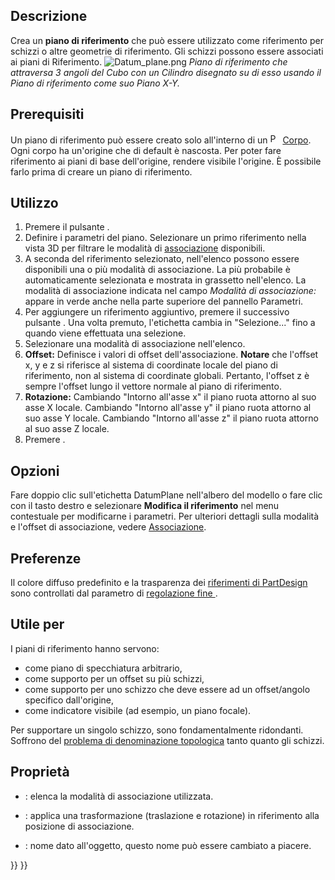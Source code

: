 <languages/>

{{Docnav/it
|[[PartDesign_Clone/it|Creare un clone]]
|[[PartDesign_Line/it|Creare una linea di riferimento]]
|[[PartDesign_Workbench/it|PartDesign]]
|IconL=PartDesign_Clone.svg
|IconR=PartDesign_Line.svg
|IconC=Workbench_PartDesign.svg
}}

{{GuiCommand/it
|Name=PartDesign Plane
|Name/it=Crea un piano di riferimento
|MenuLocation=Part Design → Crea un riferimento → Crea un piano di riferimento
|Workbenches=[[PartDesign_Workbench/it|PartDesign]]
|Version=0.17
|SeeAlso=[[PartDesign_Point/it|Crea un punto di rifierimento]], [[PartDesign_Line/it|Linea di riferimento]]
}}

<span id="Description"></span>
==Descrizione==

Crea un '''piano di riferimento''' che può essere utilizzato come riferimento per schizzi o altre geometrie di riferimento. Gli schizzi possono essere associati ai piani di Riferimento.
[[File:Datum_plane.png|none]]
''Piano di riferimento che attraversa 3 angoli del Cubo con un Cilindro disegnato su di esso usando il Piano di riferimento come suo Piano X-Y.''

<span id="Prerequisites"></span>
== Prerequisiti ==

Un piano di riferimento  può essere creato solo all'interno di un [[File:PartDesign_Body.svg|16px]] [[PartDesign_Body/it|Corpo]]. Ogni corpo ha un'origine che di default è nascosta. Per poter fare riferimento ai piani di base dell'origine, rendere visibile l'origine. È possibile farlo prima di creare un piano di riferimento.

<span id="Usage"></span>
== Utilizzo ==

# Premere il pulsante {{Button|[[Image:PartDesign_Plane.svg|16px]] [[PartDesign_Plane/it|Crea un piano di riferimento]]}}.
# Definire i parametri del piano. Selezionare un primo riferimento nella vista 3D per filtrare le modalità di [[Part_EditAttachment/it|associazione]] disponibili.
# A seconda del riferimento selezionato, nell'elenco possono essere disponibili una o più modalità di associazione. La più probabile è automaticamente selezionata e mostrata in grassetto nell'elenco. La modalità di associazione indicata nel campo ''Modalità di associazione:'' appare in verde anche nella parte superiore del pannello Parametri.
# Per aggiungere un riferimento aggiuntivo, premere il successivo pulsante {{Button|Riferimento}}. Una volta premuto, l'etichetta cambia in "Selezione..." fino a quando viene effettuata una selezione.
# Selezionare una modalità di associazione nell'elenco.
# '''Offset:''' Definisce i valori di offset dell'associazione. '''Notare''' che l'offset x, y e z si riferisce al sistema di coordinate locale del piano di riferimento, non al sistema di coordinate globali. Pertanto, l'offset z è sempre l'offset lungo il vettore normale al piano di riferimento.
# '''Rotazione:''' Cambiando "Intorno all'asse x" il piano ruota attorno al suo asse X locale. Cambiando "Intorno all'asse y" il piano ruota attorno al suo asse Y locale. Cambiando "Intorno all'asse z" il piano ruota attorno al suo asse Z locale.
# Premere {{Button|OK}}.

<span id="Options"></span>
== Opzioni ==

Fare doppio clic sull'etichetta DatumPlane nell'albero del modello o fare clic con il tasto destro e selezionare '''Modifica il riferimento''' nel menu contestuale per modificarne i parametri. Per ulteriori dettagli sulla modalità e l'offset di associazione, vedere [[Part_EditAttachment/it|Associazione]].

<span id="Preferences"></span>
==Preferenze==

Il colore diffuso predefinito e la trasparenza dei [[PartDesign_CompDatums/it|riferimenti di PartDesign]] sono controllati dal parametro di [[Fine-tuning/it#PartDesign_Workbench|regolazione fine ]] {{MenuCommand|DefaultDatumColor}}.

<span id="Useful_for"></span>
==Utile per==

I piani di riferimento hanno servono:
* come piano di specchiatura arbitrario,
* come supporto per un offset su più schizzi,
* come supporto per uno schizzo che deve essere ad un offset/angolo specifico dall'origine,
* come indicatore visibile (ad esempio, un piano focale).

Per supportare un singolo schizzo, sono fondamentalmente ridondanti. Soffrono del [[Topological_naming_problem/it|problema di denominazione topologica]] tanto quanto gli schizzi.

<span id="Properties"></span>
== Proprietà ==

* {{PropertyData/it|MapMode}}: elenca la modalità di associazione utilizzata.
* {{PropertyData/it|Attachment Offset}}: applica una trasformazione (traslazione e rotazione) in riferimento alla posizione di associazione.
* {{PropertyData/it|Label}}: nome dato all'oggetto, questo nome può essere cambiato a piacere.


{{Docnav/it
|[[PartDesign_Clone/it|Creare un clone]]
|[[PartDesign_Line/it|Creare una linea di riferimento]]
|[[PartDesign_Workbench/it|PartDesign]]
|IconL=PartDesign_Clone.svg
|IconR=PartDesign_Line.svg
|IconC=Workbench_PartDesign.svg
}}

{{PartDesign Tools navi{{#translation:}}}}
{{Userdocnavi{{#translation:}}}}